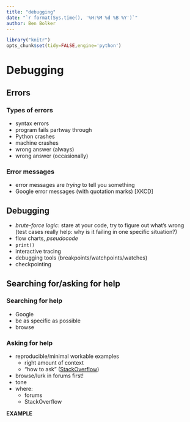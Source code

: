 ```yaml
---
title: "debugging"
date: "`r format(Sys.time(), '%H:%M %d %B %Y')`"
author: Ben Bolker
---
```


```r
library("knitr")
opts_chunk$set(tidy=FALSE,engine='python')
```

# Debugging

## Errors

### Types of errors

* syntax errors
* program fails partway through
* Python crashes
* machine crashes
* wrong answer (always)
* wrong answer (occasionally)

### Error messages

* error messages are *trying* to tell you something
* Google error messages (with quotation marks)  [XKCD]

## Debugging

* *brute-force logic*: stare at your code, try to figure out what's wrong    
(test cases really help: why is it failing in one specific situation?)
* flow charts, *pseudocode*
* `print()`
* interactive tracing
* debugging tools (breakpoints/watchpoints/watches)
* checkpointing

## Searching for/asking for help

### Searching for help

* Google
* be as specific as possible
* browse

### Asking for help

* reproducible/minimal workable examples
    * right amount of context
	* "how to ask" ([StackOverflow](http://stackoverflow.com/help/how-to-ask))
* browse/lurk in forums first!
* tone
* where:
    * forums
    * StackOverflow

**EXAMPLE**
